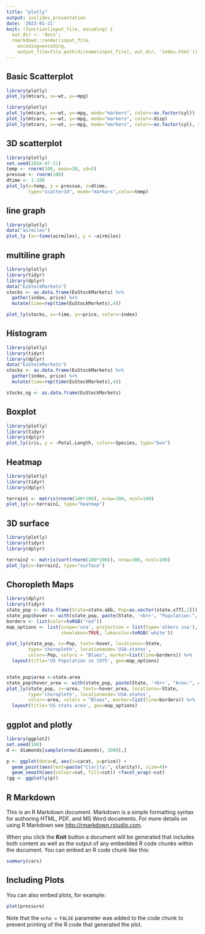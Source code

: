 ```yaml
---
title: "plotly"
output: ioslides_presentation
date: '2023-01-21'
knit: (function(input_file, encoding) {
  out_dir <- 'docs';
  rmarkdown::render(input_file,
    encoding=encoding,
    output_file=file.path(dirname(input_file), out_dir, 'index.html'))})
---
```






## Basic Scatterplot

```r
library(plotly)
plot_ly(mtcars, x=~wt, y=~mpg)
```

```r
library(plotly)
plot_ly(mtcars, x=~wt, y=~mpg, mode="markers", color=~as.factor(cyl))
plot_ly(mtcars, x=~wt, y=~mpg, mode="markers", color=~disp)
plot_ly(mtcars, x=~wt, y=~mpg, mode="markers", color=~as.factor(cyl), size=~hp)
```


## 3D scatterplot
```r
library(plotly)
set.seed(2016-07-21)
temp <- rnorm(100, mean=30, sd=5)
pressue <- rnorm(100)
dtime <- 1:100
plot_ly(x=temp, y = pressue, z=dtime, 
        type="scatter3d", mode="markers",color=temp)
```


## line graph

```r
library(plotly)
data("airmiles")
plot_ly (x=~time(airmiles), y = ~airmiles)
```

## multiline graph

```r
library(plotly)
library(tidyr)
library(dplyr)
data("EuStockMarkets")
stocks <- as.data.frame(EuStockMarkets) %>%
  gather(index, price) %>% 
  mutate(time=rep(time(EuStockMarkets),4))

plot_ly(stocks, x=~time, y=~price, color=~index)
```

## Histogram

```r
library(plotly)
library(tidyr)
library(dplyr)
data("EuStockMarkets")
stocks <- as.data.frame(EuStockMarkets) %>%
  gather(index, price) %>% 
  mutate(time=rep(time(EuStockMarkets),4))

stocks_og <- as.data.frame(EuStockMarkets)
```


## Boxplot

```r
library(plotly)
library(tidyr)
library(dplyr)
plot_ly(iris, y = ~Petal.Length, color=~Species, type="box")

```

## Heatmap

```r
library(plotly)
library(tidyr)
library(dplyr)

terrain1 <- matrix(rnorm(100*100), nrow=100, ncol=100)
plot_ly(z=~terrain1, type="heatmap")


```



## 3D surface

```r
library(plotly)
library(tidyr)
library(dplyr)

terrain2 <- matrix(sort(rnorm(100*100)), nrow=100, ncol=100)
plot_ly(z=~terrain2, type="surface")


```



## Choropleth Maps

```r
library(dplyr)
library(tidyr)
state_pop <- data.frame(State=state.abb, Pop=as.vector(state.x77[,1]))
state_pop$hover <- with(state_pop, paste(State, '<br>', "Population:", Pop))
borders <- list(color=toRGB("red"))
map_options <- list(scope='usa', projection = list(type='albers usa'), 
                    showlakes=TRUE, lakecolor=toRGB('white'))

plot_ly(state_pop, z=~Pop, text=~hover, locations=~State, 
        type='choropleth', locationmode='USA-states',
        color=~Pop, colors = "Blues", marker=list(line=borders)) %>%
  layout(title='US Population in 1975', geo=map_options)


state_pop$area <-state.area
state_pop$hover_area <- with(state_pop, paste(State, '<br>', "Area:", area))
plot_ly(state_pop, z=~area, text=~hover_area, locations=~State, 
        type='choropleth', locationmode='USA-states',
        color=~area, colors = "Blues", marker=list(line=borders)) %>%
  layout(title='US state area', geo=map_options)


```


## ggplot and plotly
```r
library(ggplot2)
set.seed(100)
d <- diamonds[sample(nrow(diamonds), 1000),]

p <- ggplot(data=d, aes(x=carat, y=price)) +
  geom_point(aes(text=paste("Clarity:", clarity)), size=4)+
  geom_smooth(aes(colour=cut, fill=cut)) +facet_wrap(~cut)
(gg <- ggplotly(p))

```



## R Markdown

This is an R Markdown document. Markdown is a simple formatting syntax for authoring HTML, PDF, and MS Word documents. For more details on using R Markdown see <http://rmarkdown.rstudio.com>.

When you click the **Knit** button a document will be generated that includes both content as well as the output of any embedded R code chunks within the document. You can embed an R code chunk like this:

```r
summary(cars)
```

## Including Plots

You can also embed plots, for example:

```r
plot(pressure)
```

Note that the `echo = FALSE` parameter was added to the code chunk to prevent printing of the R code that generated the plot.
